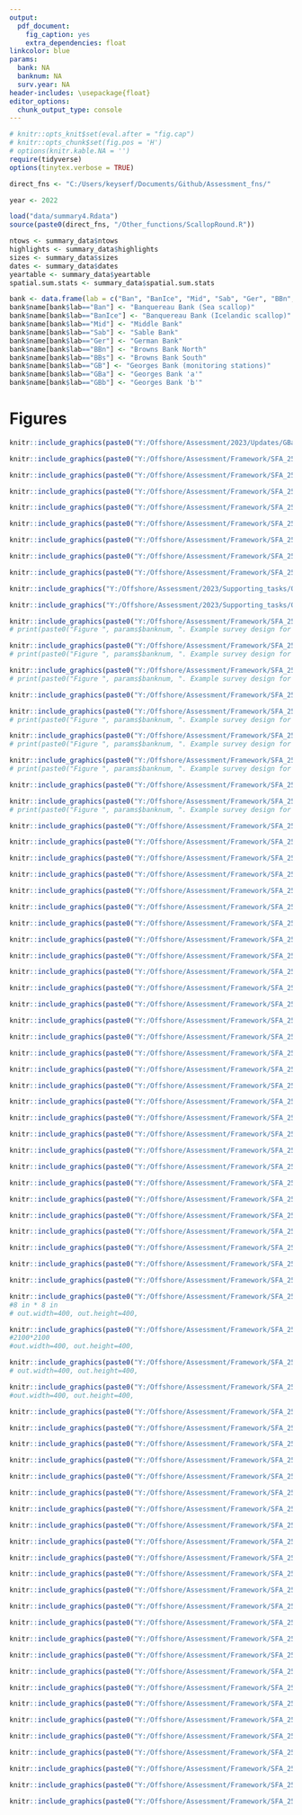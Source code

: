 ```yaml
---
output:
  pdf_document:
    fig_caption: yes
    extra_dependencies: float
linkcolor: blue
params:
  bank: NA
  banknum: NA
  surv.year: NA
header-includes: \usepackage{float}
editor_options:
  chunk_output_type: console
---
```


```r
# knitr::opts_knit$set(eval.after = "fig.cap")
# knitr::opts_chunk$set(fig.pos = 'H')
# options(knitr.kable.NA = '')
require(tidyverse)
options(tinytex.verbose = TRUE)

direct_fns <- "C:/Users/keyserf/Documents/Github/Assessment_fns/"

year <- 2022

load("data/summary4.Rdata")
source(paste0(direct_fns, "/Other_functions/ScallopRound.R"))

ntows <- summary_data$ntows
highlights <- summary_data$highlights
sizes <- summary_data$sizes
dates <- summary_data$dates
yeartable <- summary_data$yeartable
spatial.sum.stats <- summary_data$spatial.sum.stats

bank <- data.frame(lab = c("Ban", "BanIce", "Mid", "Sab", "Ger", "BBn", "BBs", "GB", "GBa", "GBb"), name=NA)
bank$name[bank$lab=="Ban"] <- "Banquereau Bank (Sea scallop)"
bank$name[bank$lab=="BanIce"] <- "Banquereau Bank (Icelandic scallop)"
bank$name[bank$lab=="Mid"] <- "Middle Bank"
bank$name[bank$lab=="Sab"] <- "Sable Bank"
bank$name[bank$lab=="Ger"] <- "German Bank"
bank$name[bank$lab=="BBn"] <- "Browns Bank North"
bank$name[bank$lab=="BBs"] <- "Browns Bank South"
bank$name[bank$lab=="GB"] <- "Georges Bank (monitoring stations)"
bank$name[bank$lab=="GBa"] <- "Georges Bank 'a'"
bank$name[bank$lab=="GBb"] <- "Georges Bank 'b'"

```

\clearpage

# Figures {-}

```r
knitr::include_graphics(paste0("Y:/Offshore/Assessment/2023/Updates/GBa/Figures_and_tables/",language, "/Offshore_banks.png"))
```

```r
knitr::include_graphics(paste0("Y:/Offshore/Assessment/Framework/SFA_25_26_2024/DataInputs/Fishery/tac", fr, ".png"))
```

```r
knitr::include_graphics(paste0("Y:/Offshore/Assessment/Framework/SFA_25_26_2024/DataInputs/Fishery/fishery_25", fr, ".png"))
```

```r
knitr::include_graphics(paste0("Y:/Offshore/Assessment/Framework/SFA_25_26_2024/DataInputs/Fishery/footprint_25", fr, ".png"))
```

```r
knitr::include_graphics(paste0("Y:/Offshore/Assessment/Framework/SFA_25_26_2024/DataInputs/Fishery/fishery_26", fr, ".png"))
```

```r
knitr::include_graphics(paste0("Y:/Offshore/Assessment/Framework/SFA_25_26_2024/DataInputs/Fishery/footprint_26", fr, ".png"))
```

```r
knitr::include_graphics(paste0("Y:/Offshore/Assessment/Framework/SFA_25_26_2024/DataInputs/Fishery/fishery_27", fr, ".png"))
```

```r
knitr::include_graphics(paste0("Y:/Offshore/Assessment/Framework/SFA_25_26_2024/DataInputs/Fishery/footprint_27", fr, ".png"))
```

```r
knitr::include_graphics(paste0("Y:/Offshore/Assessment/Framework/SFA_25_26_2024/DataInputs/Port_sampling/medians_long_vert", fr, ".png"))
```

<!-- ```{r mw-monthly, echo=FALSE, message=F, fig.align="center", fig.cap="Anomalies (the difference between the annual median and same-year monthly median) in meat weights (grams) collected from the port sampling program for Browns Bank North (BBn) and Sable Bank (Sab). The horizontal dashed line represents no difference between the annual and monthly medians. The number of samples collected in each month (across all years) are provided under each boxplot."} -->
<!-- knitr::include_graphics(paste0("Y:/Offshore/Assessment/Framework/SFA_25_26_2024/DataInputs/Port_sampling/medians_anom", fr, ".png")) -->
<!-- ``` -->

```r
knitr::include_graphics("Y:/Offshore/Assessment/2023/Supporting_tasks/Olex_transition_linear.png")
```

```r
knitr::include_graphics("Y:/Offshore/Assessment/2023/Supporting_tasks/Olex_transition_boxplot.png")
```




```r
knitr::include_graphics(paste0("Y:/Offshore/Assessment/Framework/SFA_25_26_2024/DataInputs/Survey/", nickname, fr,  "/surveymap_", params$bank[1], ".png"))
# print(paste0("Figure ", params$banknum, ". Example survey design for ", params$bankname))
```

```r
knitr::include_graphics(paste0("Y:/Offshore/Assessment/Framework/SFA_25_26_2024/DataInputs/Survey/", nickname, fr,  "/surveymap_", params$bank[2], ".png"))
# print(paste0("Figure ", params$banknum, ". Example survey design for ", params$bankname))
```

```r
knitr::include_graphics(paste0("Y:/Offshore/Assessment/Framework/SFA_25_26_2024/DataInputs/Survey/", nickname, fr,  "/surveymap_", params$bank[3], ".png"))
# print(paste0("Figure ", params$banknum, ". Example survey design for ", params$bankname))
```

```r
knitr::include_graphics(paste0("Y:/Offshore/Assessment/Framework/SFA_25_26_2024/DataInputs/Survey/", nickname, "/survey_footprint_25", fr, ".png"))

```


```r
knitr::include_graphics(paste0("Y:/Offshore/Assessment/Framework/SFA_25_26_2024/DataInputs/Survey/", nickname, fr,  "/surveymap_", params$bank[6], ".png"))
# print(paste0("Figure ", params$banknum, ". Example survey design for ", params$bankname))
```

```r
knitr::include_graphics(paste0("Y:/Offshore/Assessment/Framework/SFA_25_26_2024/DataInputs/Survey/", nickname, fr,  "/surveymap_", params$bank[5], ".png"))
# print(paste0("Figure ", params$banknum, ". Example survey design for ", params$bankname))
```

```r
knitr::include_graphics(paste0("Y:/Offshore/Assessment/Framework/SFA_25_26_2024/DataInputs/Survey/", nickname, fr,  "/surveymap_", params$bank[4], ".png"))
# print(paste0("Figure ", params$banknum, ". Example survey design for ", params$bankname))
```

```r
knitr::include_graphics(paste0("Y:/Offshore/Assessment/Framework/SFA_25_26_2024/DataInputs/Survey/", nickname, "/survey_footprint_26", fr, ".png"))

```

```r
knitr::include_graphics(paste0("Y:/Offshore/Assessment/Framework/SFA_25_26_2024/DataInputs/Survey/", nickname, fr,  "/surveymap_", params$bank[7], ".png"))
# print(paste0("Figure ", params$banknum, ". Example survey design for ", params$bankname))
```

```r
knitr::include_graphics(paste0("Y:/Offshore/Assessment/Framework/SFA_25_26_2024/DataInputs/Survey/", nickname, "/survey_footprint_27", fr, ".png"))
```

<!-- ```{r mwsh-sab-qq, echo=F, message=F, fig.cap="QQ-plot of meat weight-shell height model predictions (points) for Sable Bank from 1992-2022. The 1:1 line represents the expectation if the data were normally distributed."} -->
<!-- knitr::include_graphics(paste0("Y:/Offshore/Assessment/Framework/SFA_25_26_2024/DataInputs/MWSH/Sab/MWSH_qq",fr, ".png")) -->
<!-- ``` -->

<!-- ```{r mwsh-sab-rd, echo=F, message=F, fig.cap="Residuals of meat weight-shell height model predictions (points) by depth for Sable Bank from 1992-2022. The dashed blue line represents a residual value of 0."} -->
<!-- knitr::include_graphics(paste0("Y:/Offshore/Assessment/Framework/SFA_25_26_2024/DataInputs/MWSH/Sab/MWSH_resid_depth",fr, ".png")) -->
<!-- ``` -->

```r
knitr::include_graphics(paste0("Y:/Offshore/Assessment/Framework/SFA_25_26_2024/DataInputs/MWSH/Sab/MWSH_y1", fr, ".png"))
```

```r
knitr::include_graphics(paste0("Y:/Offshore/Assessment/Framework/SFA_25_26_2024/DataInputs/MWSH/Sab/MWSH_y2", fr, ".png"))
```

```r
knitr::include_graphics(paste0("Y:/Offshore/Assessment/Framework/SFA_25_26_2024/DataInputs/MWSH/Sab/MWSH_y3", fr, ".png"))
```

```r
knitr::include_graphics(paste0("Y:/Offshore/Assessment/Framework/SFA_25_26_2024/DataInputs/MWSH/Sab/MWSH_resid_sh_1", fr, ".png"))
```

```r
knitr::include_graphics(paste0("Y:/Offshore/Assessment/Framework/SFA_25_26_2024/DataInputs/MWSH/Sab/MWSH_resid_sh_2", fr, ".png"))
```

```r
knitr::include_graphics(paste0("Y:/Offshore/Assessment/Framework/SFA_25_26_2024/DataInputs/MWSH/Sab/MWSH_resid_sh_3", fr, ".png"))
```

```r
knitr::include_graphics(paste0("Y:/Offshore/Assessment/Framework/SFA_25_26_2024/DataInputs/MWSH/Sab/MWSH_resid_mw_1", fr, ".png"))
```

```r
knitr::include_graphics(paste0("Y:/Offshore/Assessment/Framework/SFA_25_26_2024/DataInputs/MWSH/Sab/MWSH_resid_mw_2", fr, ".png"))
```

```r
knitr::include_graphics(paste0("Y:/Offshore/Assessment/Framework/SFA_25_26_2024/DataInputs/MWSH/Sab/MWSH_resid_mw_3", fr, ".png"))
```

```r
knitr::include_graphics(paste0("Y:/Offshore/Assessment/Framework/SFA_25_26_2024/DataInputs/MWSH/Sab/MWSH_depth", fr, ".png"))
```

<!-- ```{r mwsh-bbn-qq, echo=F, message=F, fig.cap="QQ-plot of meat weight-shell height model predictions (points) for Browns Bank north from 1992-2022. The 1:1 line represents the expectation if the data were normally distributed."} -->
<!-- knitr::include_graphics(paste0("Y:/Offshore/Assessment/Framework/SFA_25_26_2024/DataInputs/MWSH/BBn/MWSH_qq",fr, ".png")) -->
<!-- ``` -->

<!-- ```{r mwsh-bbn-rd, echo=F, message=F, fig.cap="Residuals of meat weight-shell height model predictions (points) by depth for Browns Bank north from 1992-2022. The dashed blue line represents a residual value of 0."} -->
<!-- knitr::include_graphics(paste0("Y:/Offshore/Assessment/Framework/SFA_25_26_2024/DataInputs/MWSH/BBn/MWSH_resid_depth",fr, ".png")) -->
<!-- ``` -->

```r
knitr::include_graphics(paste0("Y:/Offshore/Assessment/Framework/SFA_25_26_2024/DataInputs/MWSH/BBn/MWSH_y1", fr, ".png"))
```

```r
knitr::include_graphics(paste0("Y:/Offshore/Assessment/Framework/SFA_25_26_2024/DataInputs/MWSH/BBn/MWSH_y2", fr, ".png"))
```

```r
knitr::include_graphics(paste0("Y:/Offshore/Assessment/Framework/SFA_25_26_2024/DataInputs/MWSH/BBn/MWSH_y3", fr, ".png"))
```


```r
knitr::include_graphics(paste0("Y:/Offshore/Assessment/Framework/SFA_25_26_2024/DataInputs/MWSH/BBn/MWSH_resid_sh_1", fr, ".png"))
```

```r
knitr::include_graphics(paste0("Y:/Offshore/Assessment/Framework/SFA_25_26_2024/DataInputs/MWSH/BBn/MWSH_resid_sh_2", fr, ".png"))
```

```r
knitr::include_graphics(paste0("Y:/Offshore/Assessment/Framework/SFA_25_26_2024/DataInputs/MWSH/BBn/MWSH_resid_sh_3", fr, ".png"))
```

```r
knitr::include_graphics(paste0("Y:/Offshore/Assessment/Framework/SFA_25_26_2024/DataInputs/MWSH/BBn/MWSH_resid_mw_1", fr, ".png"))
```

```r
knitr::include_graphics(paste0("Y:/Offshore/Assessment/Framework/SFA_25_26_2024/DataInputs/MWSH/BBn/MWSH_resid_mw_2", fr, ".png"))
```

```r
knitr::include_graphics(paste0("Y:/Offshore/Assessment/Framework/SFA_25_26_2024/DataInputs/MWSH/BBn/MWSH_resid_mw_3", fr, ".png"))
```

```r
knitr::include_graphics(paste0("Y:/Offshore/Assessment/Framework/SFA_25_26_2024/DataInputs/MWSH/BBn/MWSH_depth", fr, ".png"))
```

```r
knitr::include_graphics(paste0("Y:/Offshore/Assessment/Framework/SFA_25_26_2024/DataInputs/MWSH/MWSH_y3_Ban", fr, ".png"))
```

```r
knitr::include_graphics(paste0("Y:/Offshore/Assessment/Framework/SFA_25_26_2024/DataInputs/MWSH/MWSH_y3_Mid", fr, ".png"))
```

```r
knitr::include_graphics(paste0("Y:/Offshore/Assessment/Framework/SFA_25_26_2024/DataInputs/MWSH/MWSH_y3_BBs", fr, ".png"))
```

```r
knitr::include_graphics(paste0("Y:/Offshore/Assessment/Framework/SFA_25_26_2024/DataInputs/MWSH/MWSH_y3_Ger", fr, ".png"))
```

```r
knitr::include_graphics(paste0("Y:/Offshore/Assessment/Framework/SFA_25_26_2024/DataInputs/MWSH/MWSH_y3_GBb", fr, ".png"))
```

```r
knitr::include_graphics(paste0("Y:/Offshore/Assessment/Framework/SFA_25_26_2024/DataInputs/Survey/", nickname,"/cfts_25.png"))
```

```r
knitr::include_graphics(paste0("Y:/Offshore/Assessment/Framework/SFA_25_26_2024/DataInputs/Survey/", nickname,"/cfts_26.png"))
```

```r
knitr::include_graphics(paste0("Y:/Offshore/Assessment/Framework/SFA_25_26_2024/DataInputs/Survey/", nickname,"/cfts_27.png"))
```


```r
knitr::include_graphics(paste0("Y:/Offshore/Assessment/Framework/SFA_25_26_2024/DataInputs/Ageing/Sab/fit_vb", fr, ".png"))
#8 in * 8 in
# out.width=400, out.height=400,
```

```r
knitr::include_graphics(paste0("Y:/Offshore/Assessment/Framework/SFA_25_26_2024/DataInputs/Ageing/Sab/resid_vb", fr, ".png"))
#2100*2100
#out.width=400, out.height=400,
```

```r
knitr::include_graphics(paste0("Y:/Offshore/Assessment/Framework/SFA_25_26_2024/DataInputs/Ageing/BBn/fit_vb", fr, ".png"))
# out.width=400, out.height=400,
```

```r
knitr::include_graphics(paste0("Y:/Offshore/Assessment/Framework/SFA_25_26_2024/DataInputs/Ageing/BBn/resid_vb", fr, ".png"))
#out.width=400, out.height=400,
```


```r
knitr::include_graphics(paste0("Y:/Offshore/Assessment/Framework/SFA_25_26_2024/DataInputs/Port_sampling/Sab/shf_ps", fr, "_new.png"))
```

```r
knitr::include_graphics(paste0("Y:/Offshore/Assessment/Framework/SFA_25_26_2024/DataInputs/Port_sampling/Sab/proportion_boxplot", fr, "_new.png"))
```

```r
knitr::include_graphics(paste0("Y:/Offshore/Assessment/Framework/SFA_25_26_2024/DataInputs/Port_sampling/Sab/proportion_boxplot_ss", fr, "_new.png"))
```


```r
knitr::include_graphics(paste0("Y:/Offshore/Assessment/Framework/SFA_25_26_2024/DataInputs/Port_sampling/Sab/shf_selectivity", fr, ".png"))
```

```r
knitr::include_graphics(paste0("Y:/Offshore/Assessment/Framework/SFA_25_26_2024/DataInputs/Port_sampling/BBn/shf_ps", fr, "_new.png"))
```

```r
knitr::include_graphics(paste0("Y:/Offshore/Assessment/Framework/SFA_25_26_2024/DataInputs/Port_sampling/BBn/proportion_boxplot", fr, "_new.png"))
```

```r
knitr::include_graphics(paste0("Y:/Offshore/Assessment/Framework/SFA_25_26_2024/DataInputs/Port_sampling/BBn/proportion_boxplot_ss", fr, "_new.png"))
```


```r
knitr::include_graphics(paste0("Y:/Offshore/Assessment/Framework/SFA_25_26_2024/DataInputs/Port_sampling/BBn/shf_selectivity", fr, ".png"))
```

```r
knitr::include_graphics(paste0("Y:/Offshore/Assessment/Framework/SFA_25_26_2024/DataInputs/Survey/", nickname, "/timeseries_25_compare", fr, MWSH, ".png"))
```

```r
knitr::include_graphics(paste0("Y:/Offshore/Assessment/Framework/SFA_25_26_2024/DataInputs/Survey/", nickname, "/timeseries_26_compare", fr, MWSH, ".png"))
```


```r
knitr::include_graphics(paste0("Y:/Offshore/Assessment/Framework/SFA_25_26_2024/DataInputs/Survey/", nickname, "/timeseries_25.png"))
```

```r
knitr::include_graphics(paste0("Y:/Offshore/Assessment/Framework/SFA_25_26_2024/DataInputs/Survey/", nickname, "/timeseries_26.png"))
```

```r
knitr::include_graphics(paste0("Y:/Offshore/Assessment/Framework/SFA_25_26_2024/DataInputs/Survey/", nickname, "/timeseries_27.png"))
```

```r
knitr::include_graphics(paste0("Y:/Offshore/Assessment/Framework/SFA_25_26_2024/DataInputs/Survey/", nickname, "/shf_survey_Ban.png"))
```

<!-- # ```{r shf-ban-75, echo=FALSE, message=F, fig.align="center", fig.cap="Shell height frequency (number per tow) of scallops from 75-200mm collected during DFO surveys on Banquereau Bank. Black vertical lines indicate the minimum sizes of recruit and fully-recruited scallops."} -->
<!-- # knitr::include_graphics(paste0("Y:/Offshore/Assessment/Framework/SFA_25_26_2024/DataInputs/Survey/", nickname, "/shf_survey_75plus_Ban.png")) -->
<!-- # ``` -->

```r
knitr::include_graphics(paste0("Y:/Offshore/Assessment/Framework/SFA_25_26_2024/DataInputs/Survey/", nickname, "/shf_survey_Mid.png"))
```

<!-- ```{r shf-mid-75, echo=FALSE, message=F, fig.align="center", fig.cap="Shell height frequency (number per tow) of scallops from 75-200mm collected during DFO surveys on Middle Bank. Black vertical lines indicate the minimum sizes of recruit and fully-recruited scallops."} -->
<!-- knitr::include_graphics(paste0("Y:/Offshore/Assessment/Framework/SFA_25_26_2024/DataInputs/Survey/", nickname,"/shf_survey_75plus_Mid.png")) -->
<!-- ``` -->

```r
knitr::include_graphics(paste0("Y:/Offshore/Assessment/Framework/SFA_25_26_2024/DataInputs/Survey/", nickname, "/shf_survey_Sab.png"))
```

```r
knitr::include_graphics(paste0("Y:/Offshore/Assessment/Framework/SFA_25_26_2024/DataInputs/Survey/", nickname, "/shf_survey_BBn.png"))
```

```r
knitr::include_graphics(paste0("Y:/Offshore/Assessment/Framework/SFA_25_26_2024/DataInputs/Survey/", nickname, "/shf_survey_BBs.png"))
```

```r
knitr::include_graphics(paste0("Y:/Offshore/Assessment/Framework/SFA_25_26_2024/DataInputs/Survey/", nickname,"/shf_survey_Ger.png"))
```

```r
knitr::include_graphics(paste0("Y:/Offshore/Assessment/Framework/SFA_25_26_2024/DataInputs/Survey/", nickname,"/shf_survey_GBb.png"))
```

```r
knitr::include_graphics(paste0("Y:/Offshore/Assessment/Framework/SFA_25_26_2024/DataInputs/Survey/", nickname,"/growth_BBn.png"))
```

```r
knitr::include_graphics(paste0("Y:/Offshore/Assessment/Framework/SFA_25_26_2024/DataInputs/Survey/", nickname,"/clap_prop_25.png"))
```

```r
knitr::include_graphics(paste0("Y:/Offshore/Assessment/Framework/SFA_25_26_2024/DataInputs/Survey/", nickname,"/clap_prop_26.png"))
```

```r
knitr::include_graphics(paste0("Y:/Offshore/Assessment/Framework/SFA_25_26_2024/DataInputs/Survey/", nickname,"/clap_prop_27.png"))
```

```r
knitr::include_graphics(paste0("Y:/Offshore/Assessment/Framework/SFA_25_26_2024/DataInputs/Fishery/relF_", nickname, fr, ".png"))
```

<!-- ```{r exp, echo=FALSE, message=F, fig.align="center", fig.cap="Estimates of exploitation rate (instantaneous fishing mortality) for Browns Bank North, calculated using survey biomass estimates and survey catchability of 0.35 (relative), and using the delay-difference model (modelled, Hubley et al. 2014)."} -->
<!-- knitr::include_graphics(paste0("Y:/Offshore/Assessment/Framework/SFA_25_26_2024/DataInputs/exploit_BBn_", nickname, fr, ".png")) -->
<!-- ``` -->
